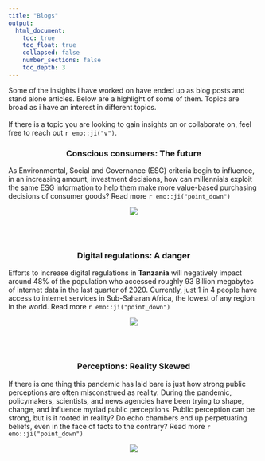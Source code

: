 ```yaml
---
title: "Blogs"
output: 
  html_document:
    toc: true
    toc_float: true
    collapsed: false
    number_sections: false
    toc_depth: 3
---
```


<head>
<!-- Global site tag (gtag.js) - Google Analytics -->
<script async src="https://www.googletagmanager.com/gtag/js?id=G-66RWGWWBXX"></script>
<script>
  window.dataLayer = window.dataLayer || [];
  function gtag(){dataLayer.push(arguments);}
  gtag('js', new Date());

  gtag('config', 'G-66RWGWWBXX');
</script>
</head>


Some of the insights i have worked on have ended up as blog posts and stand alone articles. Below are a highlight of some of them. Topics are broad as i have an interest in different topics. 
<br><br>
If there is a topic you are looking to gain insights on or collaborate on, feel free to reach out `r emo::ji("v")`.


<h3 align="center">
Conscious consumers: The future
</h3>
   

As Environmental, Social and Governance (ESG) criteria begin to influence, in an increasing amount, investment decisions, how can millennials exploit the same ESG information to help them make more value-based purchasing decisions of consumer goods? Read more `r emo::ji("point_down")`


<center>
[![](images/ESG.PNG)](https://sustainabilityx.co/how-millennial-consumers-can-help-make-the-world-a-better-place-9e4b30ffde52)
</center>

<br><br>

<h3 align="center">
Digital regulations: A danger
</h3>


Efforts to increase digital regulations in **Tanzania** will negatively impact around 48% of the population who accessed roughly 93 Billion megabytes of internet data in the last quarter of 2020. Currently, just 1 in 4 people have access to internet services in Sub-Saharan Africa, the lowest of any region in the world. Read more `r emo::ji("point_down")`

<center>
[![](images/Digital.jpg)](https://www.linkedin.com/pulse/tanzania-does-need-more-digital-barriers-critique-plans-boshe/)
</center>

<br><br>

<h3 align="center">
Perceptions: Reality Skewed
</h3>

If there is one thing this pandemic has laid bare is just how strong public perceptions are often misconstrued as reality. During the pandemic, policymakers, scientists, and news agencies have been trying to shape, change, and influence myriad public perceptions.
Public perception can be strong, but is it rooted in reality? Do echo chambers end up perpetuating beliefs, even in the face of facts to the contrary?
Read more `r emo::ji("point_down")`

<center>
[![](images/perception.jpg)](https://fredrick-boshe.medium.com/how-perceptions-can-miss-out-on-reality-a-data-visualisation-approach-339291576010)
</center>

<br><br>
